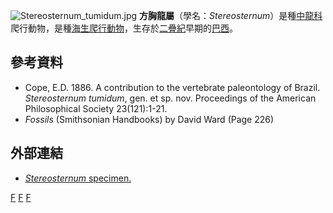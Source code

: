 {{Automatic taxobox
| taxon = Stereosternum
| authority = [[愛德華·德林克·科普|Cope]], 1885
| image = Stereosternum.jpg
| image_caption = 方胸龍的想像圖
| fossil_range = {{Fossil range|299|270.6}}早[[二疊紀|二疊紀]]
| type_species = '''凸方胸龍<br>''Stereosternum tumidum'''''
| type_species_authority = Cope, 1885
| synonyms =
* '''中龍 ''Mesosaurus tumidum''''' <br /><small>(Cope, 1885)</small>
}}
[[File:Stereosternum_tumidum.jpg|thumb]]
'''方胸龍屬'''（學名：''Stereosternum''）是種[[中龍科|中龍科]]爬行動物，是種[[海生爬行動物|海生爬行動物]]，生存於[[二疊紀|二疊紀]]早期的[[巴西|巴西]]。

== 參考資料 ==
*Cope, E.D. 1886. A contribution to the vertebrate paleontology of Brazil. ''Stereosternum tumidum'', gen. et sp. nov. Proceedings of the American Philosophical Society 23(121):1-21.
* ''Fossils'' (Smithsonian Handbooks) by David Ward (Page 226)

== 外部連結 ==
* [https://web.archive.org/web/20080723161050/http://www.permiantetrapods.net/stereosternum%20skeleton.htm ''Stereosternum'' specimen.]
{{副爬行動物|Parareptilia}}
{{Taxonbar|from=Q1027503}}

[[Category:中龍科|F]]
[[Category:二疊紀爬行動物|F]]
[[Category:1885年描述的分类群|F]]

{{Paleo-reptile-stub}}